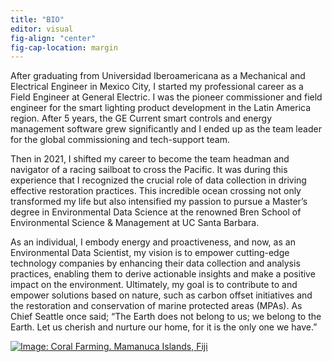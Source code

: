 ```yaml
---
title: "BIO"
editor: visual
fig-align: "center"
fig-cap-location: margin
---
```


After graduating from Universidad Iberoamericana as a Mechanical and Electrical Engineer in Mexico City, I started my professional career as a Field Engineer at General Electric. I was the pioneer commissioner and field engineer for the smart lighting product development in the Latin America region. After 5 years, the GE Current smart controls and energy management software grew significantly and I ended up as the team leader for the global commissioning and tech-support team.

Then in 2021, I shifted my career to become the team headman and navigator of a racing sailboat to cross the Pacific. It was during this experience that I recognized the crucial role of data collection in driving effective restoration practices. This incredible ocean crossing not only transformed my life but also intensified my passion to pursue a Master's degree in Environmental Data Science at the renowned Bren School of Environmental Science & Management at UC Santa Barbara.

As an individual, I embody energy and proactiveness, and now, as an Environmental Data Scientist, my vision is to empower cutting-edge technology companies by enhancing their data collection and analysis practices, enabling them to derive actionable insights and make a positive impact on the environment. Ultimately, my goal is to contribute to and empower solutions based on nature, such as carbon offset initiatives and the restoration and conservation of marine protected areas (MPAs). As Chief Seattle once said; "The Earth does not belong to us; we belong to the Earth. Let us cherish and nurture our home, for it is the only one we have."

[![Image: Coral Farming. Mamanuca Islands, Fiji](images/IMG_0560_50.jpg)](https://corals4conservation.org/)
